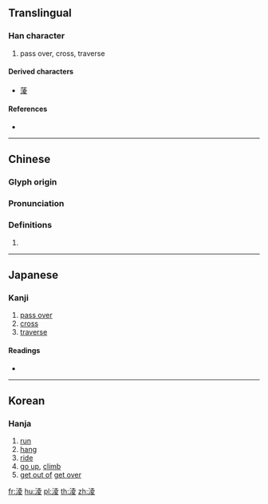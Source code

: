 ==Translingual==

===Han character===
{{Han char|rn=85|rad=水|as=08|sn=11|four=34147|canj=EGCE|ids=⿰氵夌}}

# pass over, cross, traverse

====Derived characters====
* [[蔆]]

====References====
* {{Han ref|kx=0631.010|dkj=17670|dj=1033.080|hdz=31640.060|uh=6DE9|ud=28137|bh=D5E6|bd=54758}}

----

==Chinese==
{{zh-forms}}

===Glyph origin===
{{Han etym}}

===Pronunciation===
{{zh-pron
|m=líng
|c=ling4
|h=pfs=
|md=
|mn=
|w=
|mc=y
|oc=y
|cat=
}}

===Definitions===
{{zh-hanzi}}

# {{rfdef|lang=zh}}

----

==Japanese==

===Kanji===
{{ja-kanji|grade=|rs=水08}}

# [[pass over]]
# [[cross]]
# [[traverse]]

====Readings====
* {{ja-readings|on=[[りょう]] (ryō)|kun=[[のる]] (noru)}}

----

==Korean==

===Hanja===
{{ko-hanja|hangeul=[[릉]]>[[능]]|eumhun=|rv=reung>neung|mr=rŭng>nŭng|y=lung>nung}}

# [[run]]
# [[hang]]
# [[ride]]
# [[go up]], [[climb]]
# [[get out of]] [[get over]]

[[fr:淩]]
[[hu:淩]]
[[pl:淩]]
[[th:淩]]
[[zh:淩]]